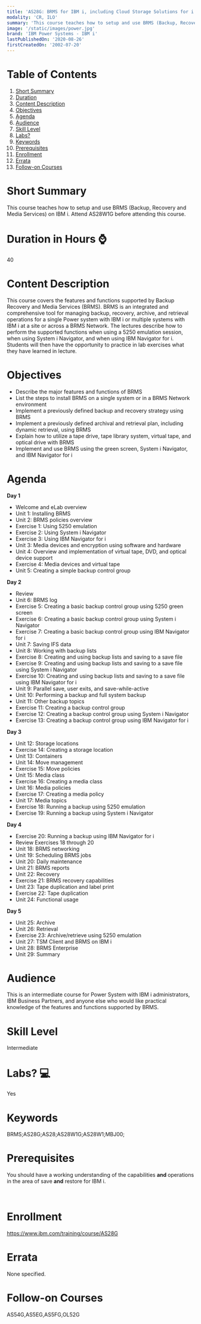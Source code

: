 ```yaml
---
title: 'AS28G: BRMS for IBM i, including Cloud Storage Solutions for i'
modality: 'CR, ILO'
summary: 'This course teaches how to setup and use BRMS (Backup, Recovery and Media Services) on IBM i.  Attend AS28W1G before attending this course.'
image: '/static/images/power.jpg'
brand: 'IBM Power Systems - IBM i'
lastPublishedOn: '2020-08-26'
firstCreatedOn: '2002-07-20'
---
```

# Table of Contents
1.  [Short Summary](#short-summary)
2.  [Duration](#duration-in-hours-)
3.  [Content Description](#content-description)
4.  [Objectives](#objectives)
5.  [Agenda](#agenda)
6.  [Audience](#audience)
7.  [Skill Level](#skill-level)
8.  [Labs?](#labs-)
9.  [Keywords](#keywords)
10. [Prerequisites](#prerequisites)
11. [Enrollment](#enrollment)
12. [Errata](#errata)
13. [Follow-on Courses](#follow-on-courses)

# Short Summary
This course teaches how to setup and use BRMS (Backup, Recovery and Media Services) on IBM i.  Attend AS28W1G before attending this course.

# Duration in Hours ⌚
40

# Content Description
<p>This course covers the features and functions supported by Backup Recovery and Media Services (BRMS). BRMS is an integrated and comprehensive tool for managing backup, recovery, archive, and retrieval operations for a single Power system with IBM i or multiple systems with IBM i at a site or across a BRMS Network. The lectures describe how to perform the supported functions when using a 5250 emulation session, when using System i Navigator, and when using IBM Navigator for i. Students will then have the opportunity to practice in lab exercises what they have learned in lecture.</p>

# Objectives
<ul>
	<li>Describe the major features and functions of BRMS</li>
	<li>List the steps to install BRMS on a single system or in a BRMS Network environment</li>
	<li>Implement a previously defined backup and recovery strategy using BRMS</li>
	<li>Implement a previously defined archival and retrieval plan, including dynamic retrieval, using BRMS</li>
	<li>Explain how to utilize a tape drive, tape library system, virtual tape, and optical drive with BRMS</li>
	<li>Implement and use BRMS using the green screen, System i Navigator, and IBM Navigator for i</li>
</ul>

# Agenda
<p><strong>Day 1</strong></p><ul><li>Welcome and eLab overview</li><li>Unit 1: Installing BRMS</li><li>Unit 2: BRMS policies overview</li><li>Exercise 1: Using 5250 emulation</li><li>Exercise 2: Using System i Navigator</li><li>Exercise 3: Using IBM Navigator for i</li><li>Unit 3: Media devices and encryption using software and hardware</li><li>Unit 4: Overview and implementation of virtual tape, DVD, and optical device support</li><li>Exercise 4: Media devices and virtual tape</li><li>Unit 5: Creating a simple backup control group</li></ul><p><strong>Day 2</strong></p><ul><li>Review</li><li>Unit 6: BRMS log</li><li>Exercise 5: Creating a basic backup control group using 5250 green screen</li><li>Exercise 6: Creating a basic backup control group using System i Navigator</li><li>Exercise 7: Creating a basic backup control group using IBM Navigator for i</li><li>Unit 7: Saving IFS data</li><li>Unit 8: Working with backup lists</li><li>Exercise 8: Creating and using backup lists and saving to a save file</li><li>Exercise 9: Creating and using backup lists and saving to a save file using System i Navigator</li><li>Exercise 10: Creating and using backup lists and saving to a save file using IBM Navigator for i</li><li>Unit 9: Parallel save, user exits, and save-while-active</li><li>Unit 10: Performing a backup and full system backup</li><li>Unit 11: Other backup topics</li><li>Exercise 11: Creating a backup control group</li><li>Exercise 12: Creating a backup control group using System i Navigator</li><li>Exercise 13: Creating a backup control group using IBM Navigator for i</li></ul><p><strong>Day 3</strong></p><ul><li>Unit 12: Storage locations</li><li>Exercise 14: Creating a storage location</li><li>Unit 13: Containers</li><li>Unit 14: Move management</li><li>Exercise 15: Move policies</li><li>Unit 15: Media class</li><li>Exercise 16: Creating a media class</li><li>Unit 16: Media policies</li><li>Exercise 17: Creating a media policy</li><li>Unit 17: Media topics</li><li>Exercise 18: Running a backup using 5250 emulation</li><li>Exercise 19: Running a backup using System i Navigator</li></ul><p><strong>Day 4</strong></p><ul><li>Exercise 20: Running a backup using IBM Navigator for i</li><li>Review Exercises 18 through 20</li><li>Unit 18: BRMS networking</li><li>Unit 19: Scheduling BRMS jobs</li><li>Unit 20: Daily maintenance</li><li>Unit 21: BRMS reports</li><li>Unit 22: Recovery</li><li>Exercise 21: BRMS recovery capabilities</li><li>Unit 23: Tape duplication and label print</li><li>Exercise 22: Tape duplication</li><li>Unit 24: Functional usage</li></ul><p><strong>Day 5</strong></p><ul><li>Unit 25: Archive</li><li>Unit 26: Retrieval</li><li>Exercise 23: Archive/retrieve using 5250 emulation</li><li>Unit 27: TSM Client and BRMS on IBM i</li><li>Unit 28: BRMS Enterprise</li><li>Unit 29: Summary</li></ul>

# Audience
<p>This is an intermediate course for Power System with IBM i administrators, IBM Business Partners, and anyone else who would like practical knowledge of the features and functions supported by BRMS.</p>

# Skill Level
Intermediate

# Labs? 💻
Yes

# Keywords
BRMS;AS28G;AS28;AS28W1G;AS28W1;MBJ00;

# Prerequisites
<p>You should have a working understanding of the capabilities <strong>and </strong>operations in the area of save <strong>and</strong> restore for IBM i.</p>

<p>&nbsp;</p>

# Enrollment
https://www.ibm.com/training/course/AS28G

# Errata
None specified.

# Follow-on Courses
AS54G,AS5EG,AS5FG,OL52G

